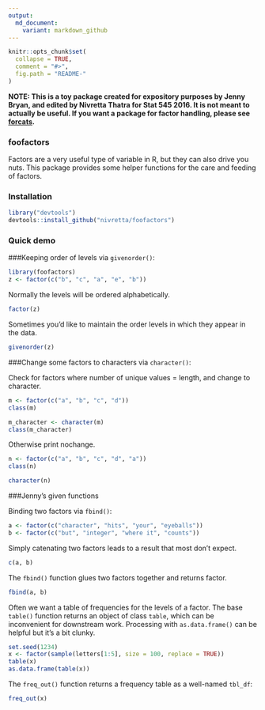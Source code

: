 ```yaml
---
output:
  md_document:
    variant: markdown_github
---
```


<!-- README.md is generated from README.Rmd. Please edit that file -->

```r
knitr::opts_chunk$set(
  collapse = TRUE,
  comment = "#>",
  fig.path = "README-"
)
```

**NOTE: This is a toy package created for expository purposes by Jenny Bryan, and edited by Nivretta Thatra for Stat 545 2016. It is not meant to actually be useful. If you want a package for factor handling, please see [forcats](https://cran.r-project.org/package=forcats).**

### foofactors

Factors are a very useful type of variable in R, but they can also drive you nuts. This package provides some helper functions for the care and feeding of factors.

### Installation

```r
library("devtools")
devtools::install_github("nivretta/foofactors")

```
  
### Quick demo
###Keeping order of levels via `givenorder()`:

```r
library(foofactors)
z <- factor(c("b", "c", "a", "e", "b"))

```

Normally the levels will be ordered alphabetically.

```r
factor(z)
```

Sometimes you'd like to maintain the order levels in which they appear in the data.

```r
givenorder(z)
```

###Change some factors to characters via `character()`:

Check for factors where number of unique values = length, and change to character.

```r
m <- factor(c("a", "b", "c", "d"))
class(m)

m_character <- character(m)
class(m_character)
```

Otherwise print nochange.

```r
n <- factor(c("a", "b", "c", "d", "a"))
class(n)

character(n)

```

###Jenny's given functions

Binding two factors via `fbind()`:

```r
a <- factor(c("character", "hits", "your", "eyeballs"))
b <- factor(c("but", "integer", "where it", "counts"))
```

Simply catenating two factors leads to a result that most don't expect.

```r
c(a, b)
```

The `fbind()` function glues two factors together and returns factor.

```r
fbind(a, b)
```

Often we want a table of frequencies for the levels of a factor. The base `table()` function returns an object of class `table`, which can be inconvenient for downstream work. Processing with `as.data.frame()` can be helpful but it's a bit clunky.

```r
set.seed(1234)
x <- factor(sample(letters[1:5], size = 100, replace = TRUE))
table(x)
as.data.frame(table(x))
```

The `freq_out()` function returns a frequency table as a well-named `tbl_df`:

```r
freq_out(x)
```
